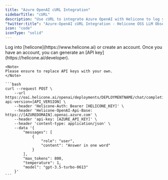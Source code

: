 ```yaml
---
title: "Azure OpenAI cURL Integration"
sidebarTitle: "cURL"
description: "Use cURL to integrate Azure OpenAI with Helicone to log your Azure OpenAI usage."
"twitter:title": "Azure-OpenAI cURL Integration - Helicone OSS LLM Observability"
icon: "code"
iconType: "solid"
---
```


<Steps>
  <Step title="Create an account + Generate an API Key">
    Log into [helicone](https://www.helicone.ai) or create an account. Once you have an account, you
    can generate an [API key](https://helicone.ai/developer).
  </Step>
    <Step title="Modify the API base and add the `Helicone-Auth` header">

    <Note>
    Please ensure to replace API keys with your own.
    </Note>

    ```bash
    curl --request POST \
        --url https://oai.helicone.ai/openai/deployments/DEPLOYMENTNAME/chat/completions?api-version=[API_VERSION] \
        --header 'Helicone-Auth: Bearer [HELICONE_KEY]' \
        --header 'Helicone-OpenAI-Api-Base: https://[AZUREDOMAIN].openai.azure.com' \
        --header 'api-key: [AZURE_API_KEY]' \
        --header 'content-type: application/json' \
        --data '{
            "messages": [
                {
                    "role": "user",
                    "content": "Answer in one word"
                }
            ],
            "max_tokens": 800,
            "temperature": 1,
            "model": "gpt-3.5-turbo-0613"
        }'
    ```

  </Step>
</Steps>
